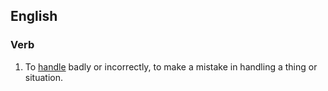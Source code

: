 ==English==
===Verb===
{{en-verb|mishandles|mishandling|mishandled|mishandled}}

#To [[handle]] badly or incorrectly, to make a mistake in handling a thing or situation.